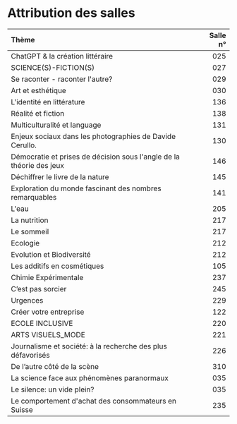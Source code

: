 # Attribution des salles {-}

| Thème | Salle n° |
| :------------------------------------------------------- | --------: |
| ChatGPT &amp; la création littéraire | 025 |
| SCIENCE(S)-FICTION(S) | 027 |
| Se raconter - raconter l&#039;autre? | 029 |
| Art et esthétique | 030 |
| L&#039;identité en littérature  | 136 |
| Réalité et fiction | 138 |
| Multiculturalité et language | 131 |
| Enjeux sociaux dans les photographies de Davide Cerullo. | 130 |
| Démocratie et prises de décision sous l&#039;angle de la théorie des jeux | 146 |
| Déchiffrer le livre de la nature | 145 |
| Exploration du monde fascinant des nombres remarquables | 141 |
| L&#039;eau | 205 |
| La nutrition | 217 |
| Le sommeil | 217 |
| Ecologie | 212 |
| Evolution et Biodiversité | 212 |
| Les additifs en cosmétiques | 105 |
| Chimie Expérimentale | 237 |
| C’est pas sorcier  | 245 |
| Urgences | 229 |
| Créer votre entreprise | 122 |
| ECOLE INCLUSIVE | 220 |
| ARTS VISUELS_MODE | 221 |
| Journalisme et société: à la recherche des plus défavorisés | 226 |
|  De l’autre côté de la scène | 310 |
| La science face aux phénomènes paranormaux | 035 |
| Le silence: un vide plein? | 035 |
| Le comportement d&#039;achat des consommateurs en Suisse | 235 |